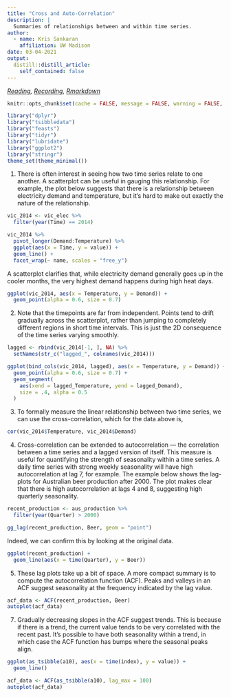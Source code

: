 ```yaml
---
title: "Cross and Auto-Correlation"
description: |
  Summaries of relationships between and within time series.
author:
  - name: Kris Sankaran
    affiliation: UW Madison
date: 03-04-2021
output:
  distill::distill_article:
    self_contained: false
---
```


_[Reading](https://otexts.com/fpp3/scatterplots.html), [Recording](https://mediaspace.wisc.edu/media/Week%206%20%5B4%5D/1_0pbritzj), [Rmarkdown](https://raw.githubusercontent.com/krisrs1128/stat479/master/_posts/2021-02-23-week6-4/week6-4.Rmd)_

```r
knitr::opts_chunk$set(cache = FALSE, message = FALSE, warning = FALSE, echo = TRUE)
```

```r
library("dplyr")
library("tsibbledata")
library("feasts")
library("tidyr")
library("lubridate")
library("ggplot2")
library("stringr")
theme_set(theme_minimal())
```

1. There is often interest in seeing how two time series relate to one another.
A scatterplot can be useful in gauging this relationship. For example, the plot
below suggests that there is a relationship between electricity demand and
temperature, but it's hard to make out exactly the nature of the relationship.

```r
vic_2014 <- vic_elec %>%
  filter(year(Time) == 2014)

vic_2014 %>%
  pivot_longer(Demand:Temperature) %>%
  ggplot(aes(x = Time, y = value)) +
  geom_line() +
  facet_wrap(~ name, scales = "free_y")
```
A scatterplot clarifies that, while electricity demand generally goes up in the
cooler months, the very highest demand happens during high heat days.

```r
ggplot(vic_2014, aes(x = Temperature, y = Demand)) +
  geom_point(alpha = 0.6, size = 0.7)
```

2. Note that the timepoints are far from independent. Points tend to drift
gradually across the scatterplot, rather than jumping to completely different
regions in short time intervals. This is just the 2D consequence of the time
series varying smoothly.

```r
lagged <- rbind(vic_2014[-1, ], NA) %>%
  setNames(str_c("lagged_", colnames(vic_2014)))

ggplot(bind_cols(vic_2014, lagged), aes(x = Temperature, y = Demand)) +
  geom_point(alpha = 0.6, size = 0.7) +
  geom_segment(
    aes(xend = lagged_Temperature, yend = lagged_Demand),
    size = .4, alpha = 0.5
  )
```
3. To formally measure the linear relationship between two time series, we can use the cross-correlation,
\begin{align}
\frac{\sum_{t}\left(x_{t} - \hat{\mu}_{X}\right)\left(y_{t} - \hat{\mu}_{Y}\right)}{\hat{\sigma}_{X}\hat{\sigma}_{Y}}
\end{align}
which for the data above is,

```r
cor(vic_2014$Temperature, vic_2014$Demand)
```
4. Cross-correlation can be extended to autocorrelation — the correlation
between a time series and a lagged version of itself. This measure is useful for
quantifying the strength of seasonality within a time series. A daily time
series with strong weekly seasonality will have high autocorrelation at lag 7,
for example. The example below shows the lag-plots for Australian beer
production after 2000. The plot makes clear that there is high autocorrelation
at lags 4 and 8, suggesting high quarterly seasonality.

```r
recent_production <- aus_production %>%
  filter(year(Quarter) > 2000)

gg_lag(recent_production, Beer, geom = "point")
```
Indeed, we can confirm this by looking at the original data.

```r
ggplot(recent_production) +
  geom_line(aes(x = time(Quarter), y = Beer))
```


5. These lag plots take up a bit of space. A more compact summary is to compute
the autocorrelation function (ACF). Peaks and valleys in an ACF suggest
seasonality at the frequency indicated by the lag value.

```r
acf_data <- ACF(recent_production, Beer)
autoplot(acf_data)
```


7. Gradually decreasing slopes in the ACF suggest trends. This is because if
there is a trend, the current value tends to be very correlated with the recent
past. It's possible to have both seasonality within a trend, in which case the
ACF function has bumps where the seasonal peaks align.

```r
ggplot(as_tsibble(a10), aes(x = time(index), y = value)) +
  geom_line()

acf_data <- ACF(as_tsibble(a10), lag_max = 100)
autoplot(acf_data)
```
